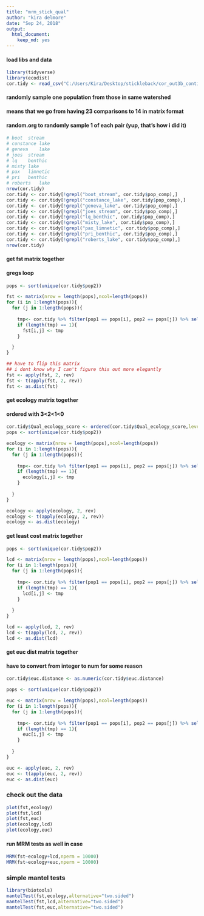 ---
title: "mrm_stick_qual"
author: "kira delmore"
date: "Sep 24, 2018"
output: 
  html_document: 
    keep_md: yes
---

#### load libs and data
```{r, message=F, warning=F}
library(tidyverse)
library(ecodist)
cor.tidy <- read_csv("C:/Users/Kira/Desktop/stickleback/cor_out3b_continuous_distance.csv")
```

#### randomly sample one population from those in same watershed
#### means that we go from having 23 comparisons to 14 in matrix format
#### random.org to randomly sample 1 of each pair (yup, that's how i did it)
```{r}
# boot	stream
# constance	lake
# geneva	lake
# joes	stream
# lq	benthic
# misty	lake
# pax	limnetic
# pri	benthic
# roberts	lake
nrow(cor.tidy)
cor.tidy <- cor.tidy[!grepl("boot_stream", cor.tidy$pop_comp),]
cor.tidy <- cor.tidy[!grepl("constance_lake", cor.tidy$pop_comp),]
cor.tidy <- cor.tidy[!grepl("geneva_lake", cor.tidy$pop_comp),]
cor.tidy <- cor.tidy[!grepl("joes_stream", cor.tidy$pop_comp),]
cor.tidy <- cor.tidy[!grepl("lq_benthic", cor.tidy$pop_comp),]
cor.tidy <- cor.tidy[!grepl("misty_lake", cor.tidy$pop_comp),]
cor.tidy <- cor.tidy[!grepl("pax_limnetic", cor.tidy$pop_comp),]
cor.tidy <- cor.tidy[!grepl("pri_benthic", cor.tidy$pop_comp),]
cor.tidy <- cor.tidy[!grepl("roberts_lake", cor.tidy$pop_comp),]
nrow(cor.tidy)
```

#### get fst matrix together
#### gregs loop
```{r}
pops <- sort(unique(cor.tidy$pop2))

fst <- matrix(nrow = length(pops),ncol=length(pops))
for (i in 1:length(pops)){
  for (j in 1:length(pops)){
    
    tmp<- cor.tidy %>% filter(pop1 == pops[i], pop2 == pops[j]) %>% select(Correlation) %>% .$Correlation
    if (length(tmp) == 1){
      fst[i,j] <- tmp
    }

  }
}

## have to flip this matrix
## i dont know why I can't figure this out more elegantly
fst <- apply(fst, 2, rev)
fst <- t(apply(fst, 2, rev))
fst <- as.dist(fst)
```

#### get ecology matrix together
#### ordered with 3<2<1<0
```{r}
cor.tidy$Qual_ecology_score <- ordered(cor.tidy$Qual_ecology_score,levels=c("3","2","1","0"))
pops <- sort(unique(cor.tidy$pop2))

ecology <- matrix(nrow = length(pops),ncol=length(pops))
for (i in 1:length(pops)){
  for (j in 1:length(pops)){
    
    tmp<- cor.tidy %>% filter(pop1 == pops[i], pop2 == pops[j]) %>% select(Qual_ecology_score) %>% .$Qual_ecology_score
    if (length(tmp) == 1){
      ecology[i,j] <- tmp
    }
    
  }
}

ecology <- apply(ecology, 2, rev)
ecology <- t(apply(ecology, 2, rev))
ecology <- as.dist(ecology)
```

#### get least cost matrix together
```{r}
pops <- sort(unique(cor.tidy$pop2))

lcd <- matrix(nrow = length(pops),ncol=length(pops))
for (i in 1:length(pops)){
  for (j in 1:length(pops)){
    
    tmp<- cor.tidy %>% filter(pop1 == pops[i], pop2 == pops[j]) %>% select(least.cost.distance) %>% .$least.cost.distance
    if (length(tmp) == 1){
      lcd[i,j] <- tmp
    }
    
  }
}

lcd <- apply(lcd, 2, rev)
lcd <- t(apply(lcd, 2, rev))
lcd <- as.dist(lcd)
```

#### get euc dist matrix together
#### have to convert from integer to num for some reason
```{r}
cor.tidy$euc.distance <- as.numeric(cor.tidy$euc.distance)

pops <- sort(unique(cor.tidy$pop2))

euc <- matrix(nrow = length(pops),ncol=length(pops))
for (i in 1:length(pops)){
  for (j in 1:length(pops)){
    
    tmp<- cor.tidy %>% filter(pop1 == pops[i], pop2 == pops[j]) %>% select(euc.distance) %>% .$euc.distance
    if (length(tmp) == 1){
      euc[i,j] <- tmp
    }
    
  }
}

euc <- apply(euc, 2, rev)
euc <- t(apply(euc, 2, rev))
euc <- as.dist(euc)
```

### check out the data
```{r}
plot(fst,ecology)
plot(fst,lcd)
plot(fst,euc)
plot(ecology,lcd)
plot(ecology,euc)
```

#### run MRM tests as well in case
```{r}
MRM(fst~ecology+lcd,nperm = 10000)
MRM(fst~ecology+euc,nperm = 10000)
```

### simple mantel tests
```{r}
library(biotools)
mantelTest(fst,ecology,alternative="two.sided")
mantelTest(fst,lcd,alternative="two.sided")
mantelTest(fst,euc,alternative="two.sided")
```

